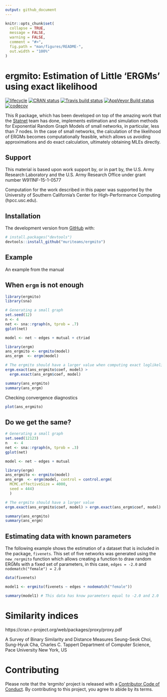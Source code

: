 ```yaml
---
output: github_document
---
```


<!-- README.md is generated from README.Rmd. Please edit that file -->

```r
knitr::opts_chunk$set(
  collapse = TRUE,
  message = FALSE,
  warning = FALSE,
  comment = "#>",
  fig.path = "man/figures/README-",
  out.width = "100%"
)
```
# ergmito: Estimation of Little 'ERGMs' using exact likelihood

[![lifecycle](https://img.shields.io/badge/lifecycle-experimental-orange.svg)](https://www.tidyverse.org/lifecycle/#experimental) 
[![CRAN status](https://www.r-pkg.org/badges/version/ergmito)](https://cran.r-project.org/package=ergmito)
[![Travis build status](https://travis-ci.org/muriteams/ergmito.svg?branch=master)](https://travis-ci.org/muriteams/ergmito)
[![AppVeyor Build status](https://ci.appveyor.com/api/projects/status/nl1irakr2g6y6w03?svg=true)](https://ci.appveyor.com/project/gvegayon/ergmito)
[![codecov](https://codecov.io/gh/muriteams/ergmito/branch/master/graph/badge.svg)](https://codecov.io/gh/muriteams/ergmito)

This R package, which has been developed on top of the amazing work that the
[Statnet](https://github.com/statnet) team has done, implements estimation and
simulation methods for Exponential Random Graph Models of small networks, in
particular, less than 7 nodes. In the case of small networks, the calculation
of the likelihood of ERGMs becomes computationally feasible, which allows us
avoiding approximations and do exact calculation, ultimately obtaining MLEs
directly.


## Support

This material is based upon work support by, or in part by, the U.S.
Army Research Laboratory and the U.S. Army Research Office under
grant number W911NF-15-1-0577

Computation for the work described in this paper was supported by
the University of Southern California's Center for High-Performance
Computing (hpcc.usc.edu).


## Installation

The development version from [GitHub](https://github.com/) with:

``` r
# install.packages("devtools")
devtools::install_github("muriteams/ergmito")
```
## Example

An example from the manual

## When `ergm` is not enough

```r
library(ergmito)
library(sna)

# Generating a small graph
set.seed(12)
n <- 4
net <- sna::rgraph(n, tprob = .7)
gplot(net)
```

```r
model <- net ~ edges + mutual + ctriad

library(ergm)
ans_ergmito <- ergmito(model)
ans_ergm  <- ergm(model)

# The ergmito should have a larger value when computing exact loglikelihood
ergm.exact(ans_ergmito$coef, model) >
  ergm.exact(ans_ergm$coef, model)

summary(ans_ergmito)
summary(ans_ergm)
```

Checking convergence diagnostics

```r
plot(ans_ergmito)
```


## Do we get the same?

```r
# Generating a small graph
set.seed(12123)
n   <- 4
net <- sna::rgraph(n, tprob = .3)
gplot(net)
```

```r
model <- net ~ edges + mutual

library(ergm)
ans_ergmito <- ergmito(model)
ans_ergm  <- ergm(model, control = control.ergm(
  MCMC.effectiveSize = 4000,
  seed = 444)
  )

# The ergmito should have a larger value
ergm.exact(ans_ergmito$coef, model) > ergm.exact(ans_ergm$coef, model)

summary(ans_ergmito)
summary(ans_ergm)
```

## Estimating data with known parameters

The following example shows the estimation of a dataset that is included in the package,
`fivenets`. This set of five networks was generated using the `new_rergmito` function
which allows creating a function to draw random ERGMs with a fixed set of parameters,
in this case, `edges = -2.0` and `nodematch("female") = 2.0`

```r
data(fivenets)

model1 <- ergmito(fivenets ~ edges + nodematch("female"))

summary(model1) # This data has know parameters equal to -2.0 and 2.0
```


# Similarity indices

https://cran.r-project.org/web/packages/proxy/proxy.pdf

A Survey of Binary Similarity and Distance Measures
Seung-Seok Choi, Sung-Hyuk Cha, Charles C. Tappert
Department of Computer Science, Pace University
New York, US

# Contributing

Please note that the 'ergmito' project is released with a [Contributor Code of Conduct](CODE_OF_CONDUCT.md). By contributing to this project, you agree to abide by its terms.
